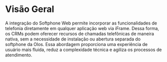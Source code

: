 # Visão Geral

A integração do Softphone Web permite incorporar as funcionalidades de telefonia diretamente em qualquer aplicação web via iFrame. Dessa forma, os CRMs podem oferecer recursos de chamadas telefônicas de maneira nativa, sem a necessidade de instalação ou abertura separada do softphone da Olos.
Essa abordagem proporciona uma experiência de usuário mais fluida, reduz a complexidade técnica e agiliza os processos de atendimento.